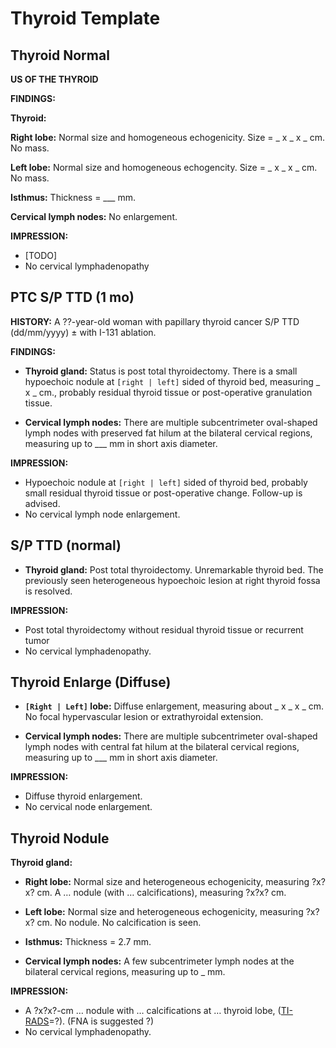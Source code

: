 # Thyroid Template

## Thyroid Normal

**US OF THE THYROID** 

**FINDINGS:**

**Thyroid:** 

**Right lobe:** Normal size and homogeneous echogenicity. Size = _ x _ x _ cm. No mass. 

**Left lobe:** Normal size and homogeneous echogencity. Size = _ x _ x _ cm. No mass. 

**Isthmus:** Thickness = ___ mm. 

**Cervical lymph nodes:** No enlargement. 

**IMPRESSION:**

- [TODO]
- No cervical lymphadenopathy


## PTC S/P TTD (1 mo)

**HISTORY:** A ??-year-old woman with papillary thyroid cancer S/P TTD (dd/mm/yyyy) ± with I-131 ablation.

**FINDINGS:** 

-  **Thyroid gland:** Status is post total thyroidectomy. There is a small hypoechoic nodule at `[right | left]` sided of thyroid bed, measuring _ x _ cm., probably residual thyroid tissue or post-operative granulation tissue.

-  **Cervical lymph nodes:** There are multiple subcentrimeter oval-shaped lymph nodes with preserved fat hilum at the bilateral cervical regions, measuring up to ___ mm in short axis diameter.  

**IMPRESSION:**

- Hypoechoic nodule at `[right | left]` sided of thyroid bed, probably small residual thyroid tissue or post-operative change. Follow-up is advised.
- No cervical lymph node enlargement.  

## S/P TTD (normal)

-  **Thyroid gland:** Post total thyroidectomy. Unremarkable thyroid bed. The previously seen heterogeneous hypoechoic lesion at right thyroid fossa is resolved.

**IMPRESSION:** 

- Post total thyroidectomy without residual thyroid tissue or recurrent tumor 
- No cervical lymphadenopathy.  


## Thyroid Enlarge (Diffuse)


-  **`[Right | Left]` lobe:** Diffuse enlargement, measuring about _ x _ x _ cm. No focal hypervascular lesion or extrathyroidal extension.

-  **Cervical lymph nodes:** There are multiple subcentrimeter oval-shaped lymph nodes with central fat hilum at the bilateral cervical regions, measuring up to ___ mm in short axis diameter.  

**IMPRESSION:**

- Diffuse thyroid enlargement. 
- No cervical node enlargement.  


## Thyroid Nodule

**Thyroid gland:** 

-   **Right lobe:** Normal size and heterogeneous echogenicity, measuring ?x?x? cm. A ... nodule (with ... calcifications), measuring ?x?x? cm.

-   **Left lobe:** Normal size and heterogeneous echogenicity, measuring ?x?x? cm. No nodule. No calcification is seen.

-   **Isthmus:** Thickness = 2.7 mm.

-   **Cervical lymph nodes:** A few subcentrimeter lymph nodes at the bilateral cervical regions, measuring up to _ mm.

**IMPRESSION:** 

- A ?x?x?-cm ... nodule with ... calcifications at ... thyroid lobe, ([TI-RADS](https://www.acr.org/Clinical-Resources/Reporting-and-Data-Systems/TI-RADS)=?). (FNA is suggested ?)
- No cervical lymphadenopathy.

